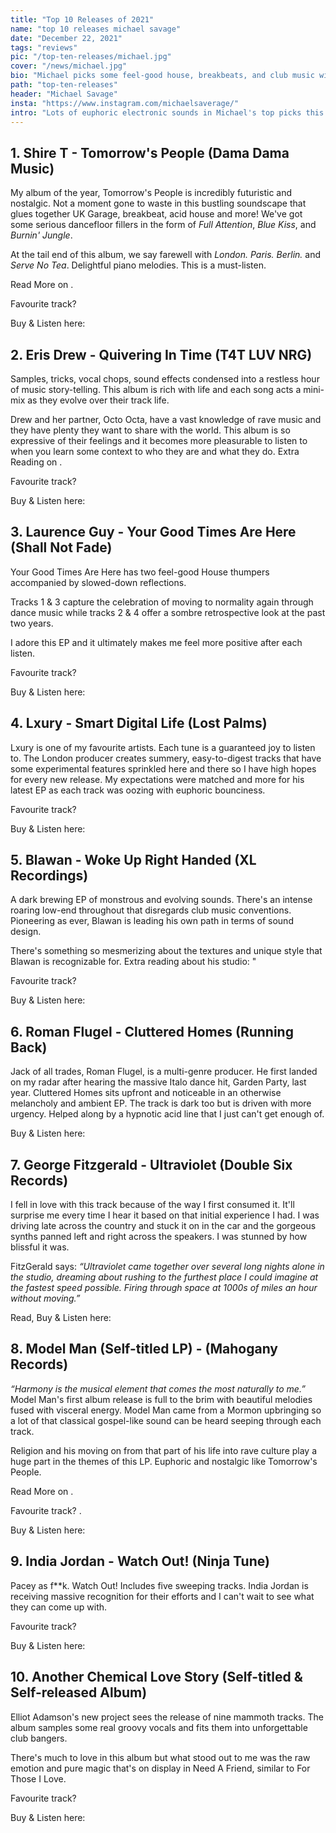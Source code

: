 ```yaml
---
title: "Top 10 Releases of 2021"
name: "top 10 releases michael savage"
date: "December 22, 2021"
tags: "reviews"
pic: "/top-ten-releases/michael.jpg"
cover: "/news/michael.jpg"
bio: "Michael picks some feel-good house, breakbeats, and club music with some room for heavies along the way"
path: "top-ten-releases"
header: "Michael Savage"
insta: "https://www.instagram.com/michaelsaverage/"
intro: "Lots of euphoric electronic sounds in Michael's top picks this year. He spent a lot of time with some feel-good house, breakbeats, and club music with some room for heavies along the way."
---
```


## 1. Shire T - Tomorrow's People (Dama Dama Music)

<div className="row display-flex align-items-center">
<div className="col clubGuide">
<Picture src="/top-ten-releases/michael/shire_t-tomorrows_people.jpg" alt="Shire T album cover art" size={1200} />
</div>
<div className="col clubGuide">

My album of the year, Tomorrow's People is incredibly futuristic and nostalgic. Not a moment gone to waste in this bustling soundscape that glues together UK Garage, breakbeat, acid house and more! We've got some serious dancefloor fillers in the form of _Full Attention_, _Blue Kiss_, and _Burnin' Jungle_.

At the tail end of this album, we say farewell with _London. Paris. Berlin._ and _Serve No Tea_. Delightful piano melodies. This is a must-listen.

Read More on <HoverLink url="www.quipmag.com/shire-t-arrives-in-style-with-debut-solo-album-tomorrows-people/" external />.

Favourite track? <HoverLink url="open.spotify.com/track/4mYXAyo9ja4AzTBv4NEWHE?si=d2a974f218524eea" external />

Buy & Listen here: <HoverLink url="ninjatune.net/release/shire-t/tomorrow-s-people" name="NinjaTune" external />

</div>
</div>

## 2. Eris Drew - Quivering In Time (T4T LUV NRG)

<div className="row display-flex align-items-center">
<div className="col clubGuide">
<Picture src="/top-ten-releases/michael/eris_drew-quivering_in_time.jpg" alt="Eris Drew EP cover art" size={1200} />
</div>
<div className="col clubGuide">

Samples, tricks, vocal chops, sound effects condensed into a restless hour of music story-telling. This album is rich with life and each song acts a mini-mix as they evolve over their track life.

Drew and her partner, Octo Octa, have a vast knowledge of rave music and they have plenty they want to share with the world. This album is so expressive of their feelings and it becomes more pleasurable to listen to when you learn some context to who they are and what they do. Extra Reading on <HoverLink url="pitchfork.com/reviews/albums/eris-drew-quivering-in-time/" external />.

Favourite track? <HoverLink url="open.spotify.com/track/20droT4qrvOsNlAhUpuI2r?si=f07f9191e9604036" external />

Buy & Listen here: <HoverLink url="erisdrew.bandcamp.com/album/quivering-in-time" name="Bandcamp" external />

</div>
</div>

## 3. Laurence Guy - Your Good Times Are Here (Shall Not Fade)

<div className="row display-flex align-items-center">
<div className="col clubGuide">
<Picture src="/top-ten-releases/michael/laurence_guy-good_times.jpg" alt="Laurence Guy EP cover art" size={1200} />
</div>
<div className="col clubGuide">

Your Good Times Are Here has two feel-good House thumpers accompanied by slowed-down reflections.

Tracks 1 & 3 capture the celebration of moving to normality again through dance music while tracks 2 & 4 offer a sombre retrospective look at the past two years.

I adore this EP and it ultimately makes me feel more positive after each listen.

Favourite track? <HoverLink url="open.spotify.com/track/7p005fFE6WApBKPjHvjD4J?si=4b7e906f3d0e40e3" external />

Buy & Listen here: <HoverLink url="laurenceguy.bandcamp.com/album/your-good-times-are-here-ep" name="Bandcamp" external />

</div>
</div>

## 4. Lxury - Smart Digital Life (Lost Palms)

<div className="row display-flex align-items-center">
<div className="col clubGuide">
<Picture src="/top-ten-releases/michael/lxury-smart_digital_life.jpg" alt="Lxury EP cover art" size={1200} />
</div>
<div className="col clubGuide">

Lxury is one of my favourite artists. Each tune is a guaranteed joy to listen to. The London producer creates summery, easy-to-digest tracks that have some experimental features sprinkled here and there so I have high hopes for every new release. My expectations were matched and more for his latest EP as each track was oozing with euphoric bounciness.

Favourite track? <HoverLink url="open.spotify.com/track/1ACPMDQtaCcIGfJ6OxCCuM?si=9705c1092e7f4fc2" external />

Buy & Listen here: <HoverLink url="lxury.bandcamp.com/album/smart-digital-life-ep" name="Bandcamp" external />

</div>
</div>

## 5. Blawan - Woke Up Right Handed (XL Recordings)

<div className="row display-flex align-items-center">
<div className="col clubGuide">
<Picture src="/top-ten-releases/michael/blawan-woke_up_right_handed.jpg" alt="Blawan EP cover art" size={1200} />
</div>
<div className="col clubGuide">

A dark brewing EP of monstrous and evolving sounds. There's an intense roaring low-end throughout that disregards club music conventions. Pioneering as ever, Blawan is leading his own path in terms of sound design.

There's something so mesmerizing about the textures and unique style that Blawan is recognizable for. Extra reading about his studio: "<HoverLink url="www.studiospc.de/project/blawan" external />

Favourite track? <HoverLink url="open.spotify.com/track/29EqYPuLdMrl6sQwq4nh2X?si=f5728423f4d34b6f" external />

Buy & Listen here: <HoverLink url="blawan.bandcamp.com/album/woke-up-right-handed" name="Bandcamp" external />

</div>
</div>

## 6. Roman Flugel - Cluttered Homes (Running Back)

<div className="row display-flex align-items-center">
<div className="col clubGuide">
<Picture src="/top-ten-releases/michael/roman_flugel-cluttered_homes.jpg" alt="Roman Flugel track cover art" size={1200} />
</div>
<div className="col clubGuide">

Jack of all trades, Roman Flugel, is a multi-genre producer. He first landed on my radar after hearing the massive Italo dance hit, Garden Party, last year. Cluttered Homes sits upfront and noticeable in an otherwise melancholy and ambient EP. The track is dark too but is driven with more urgency. Helped along by a hypnotic acid line that I just can't get enough of.

Buy & Listen here: <HoverLink url="romanfluegel.bandcamp.com/track/cluttered-homes" name="Bandcamp" external />

</div>
</div>

## 7. George Fitzgerald - Ultraviolet (Double Six Records)

<div className="row display-flex align-items-center">
<div className="col clubGuide">
<Picture src="/top-ten-releases/michael/george_fitzgerald-ultraviolet.png" alt="George Fitzgerald track cover art" size={1200} />
</div>
<div className="col clubGuide">

I fell in love with this track because of the way I first consumed it. It'll surprise me every time I hear it based on that initial experience I had. I was driving late across the country and stuck it on in the car and the gorgeous synths panned left and right across the speakers. I was stunned by how blissful it was.

FitzGerald says: _“Ultraviolet came together over several long nights alone in the studio, dreaming about rushing to the furthest place I could imagine at the fastest speed possible. Firing through space at 1000s of miles an hour without moving.”_

Read, Buy & Listen here: <HoverLink url="www.dominomusic.com/news/uk/george-fitzgerald-returns-with-effervescent-new-track-ultraviolet" name="DominoMusic" external />

</div>
</div>

## 8. Model Man (Self-titled LP) - (Mahogany Records)

<div className="row display-flex align-items-center">
<div className="col clubGuide">
<Picture src="/top-ten-releases/michael/model_men_lp.jpg" alt="Model Man LP cover art" size={1200} />
</div>
<div className="col clubGuide">

_“Harmony is the musical element that comes the most naturally to me.”_ Model Man's first album release is full to the brim with beautiful melodies fused with visceral energy. Model Man came from a Mormon upbringing so a lot of that classical gospel-like sound can be heard seeping through each track.

Religion and his moving on from that part of his life into rave culture play a huge part in the themes of this LP. Euphoric and nostalgic like Tomorrow's People.

Read More on <HoverLink url="www.thelineofbestfit.com/new-music/discovery/model-man-esc-holding-back" external />.

Favourite track? <HoverLink url="open.spotify.com/track/3nXapkwJPBvHDG5u3PLRGp?si=46f8b6af0b564fc2" external />.

Buy & Listen here: <HoverLink url="modelmanmusic.bandcamp.com/album/model-man" name="Bandcamp" external />

</div>
</div>

## 9. India Jordan - Watch Out! (Ninja Tune)

<div className="row display-flex align-items-center">
<div className="col clubGuide">
<Picture src="/top-ten-releases/michael/india_jordan-watch_out.jpg" alt="India Jordans EP cover art" size={1200} />
</div>
<div className="col clubGuide">

Pacey as f\*\*k. Watch Out! Includes five sweeping tracks. India Jordan is receiving massive recognition for their efforts and I can't wait to see what they can come up with.

Favourite track? <HoverLink url="open.spotify.com/track/6i9mPyro3eoFV0YgoX1qOI?si=8a4057b0e9c94433" external />

Buy & Listen here: <HoverLink url="indiajordan.bandcamp.com/album/watch-out" name="Bandcamp" external />

</div>
</div>

## 10. Another Chemical Love Story (Self-titled & Self-released Album)

<div className="row display-flex align-items-center">
<div className="col clubGuide">
<Picture src="/top-ten-releases/michael/another_chemical_love_story.jpg" alt="ACLS EP cover art" size={1200} />
</div>
<div className="col clubGuide">

Elliot Adamson's new project sees the release of nine mammoth tracks. The album samples some real groovy vocals and fits them into unforgettable club bangers.

There's much to love in this album but what stood out to me was the raw emotion and pure magic that's on display in Need A Friend, similar to For Those I Love.

Favourite track? <HoverLink url="open.spotify.com/track/5TZGGFA1tCgKznomKDonLt?si=db242aaa362449e0" external />

Buy & Listen here: <HoverLink url="elliotadamson.bandcamp.com/album/another-chemical-love-story-2" name="Bandcamp" external />

</div>
</div>
